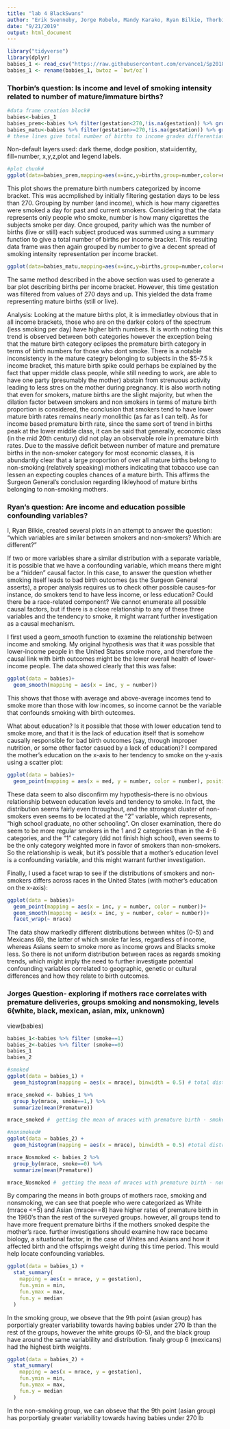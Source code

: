 ```yaml
---
title: "lab 4 BlackSwans"
author: "Erik Svenneby, Jorge Robelo, Mandy Karako, Ryan Bilkie, Thorbin Atwell"
date: "9/21/2019"
output: html_document
---
```


```r
library("tidyverse")
library(dplyr)
babies_1 <- read_csv("https://raw.githubusercontent.com/ervance1/Sp2018-Data-Science-repo/master/babies2a.dat")
babies_1 <- rename(babies_1, bwtoz = `bwt/oz`)
```
### Thorbin's question: Is income and level of smoking intensity related to number of mature/immature births? 

```R
#data frame creation block#
babies<-babies_1
babies_prem<-babies %>% filter(gestation<270,!is.na(gestation)) %>% group_by(inc,number) %>% summarize(births=sum(parity)) %>% group_by(number)
babies_matu<-babies %>% filter(gestation>=270,!is.na(gestation)) %>% group_by(inc,number) %>% summarize(births=sum(parity)) %>% group_by(number)
# these lines give total number of births to income grades differentiating between premature and mature births and level of smoking # 

```
Non-default layers used: dark theme, dodge position, stat=identity, fill=number, x,y,z,plot and legend labels.
```R
#plot chunk# 
ggplot(data=babies_prem,mapping=aes(x=inc,y=births,group=number,color=number,fill=number))+geom_bar(stat="identity",position="dodge")+theme_dark()+ggtitle("Premature births grouped by income bracket")+xlab("Income bracket")+ylab("number of births")+labs(fill="smoking intensity spectrum")
```

  This plot shows the premature birth numbers categorized by income bracket. This was accmplished by initially filtering gestation days to be less than 270. Grouping by number (and income), which is how many cigarettes were smoked a day for past and current smokers. Considering that the data represents only people who smoke, number is how many cigarettes the subjects smoke per day. Once grouped, parity which was the number of births (live or still) each subject produced was summed using a summary function to give a total number of births per income bracket. This resulting data frame was then again grouped by number to give a decent spread of smoking intensity representation per income bracket. 
```r
ggplot(data=babies_matu,mapping=aes(x=inc,y=births,group=number,color=number,fill=number))+geom_bar(stat="identity",position="dodge")+theme_dark()+ggtitle("Mature births grouped by income bracket")+xlab("Income bracket")+ylab("number of births")+labs(fill="smoking intensity spectrum")
```

  The same method described in the above section was used to generate a bar plot describing births per income bracket. However, this time gestation was filtered from values of 270 days and up. This yielded the data frame representing mature births (still or live). 
  
Analysis: Looking at the mature births plot, it is immediatley obvious that in all income brackets, those who are on the darker colors of the spectrum (less smoking per day) have higher birth numbers. It is worth noting that this trend is observed between both categories however the exception being that the mature birth category eclipses the premature birth category in terms of birth numbers for those who dont smoke. There is a notable inconsistency in the mature categry belonging to subjects in the $5-7.5 k income bracket, this mature birth spike could perhaps be explained by the fact that upper middle class people, while still needing to work, are able to have one party (presumably the mother) abstain from strenuous activity leading to less stres on the mother during pregnancy. It is also worth noting that even for smokers, mature births are the slight majority, but when the dilation factor between smokers and non smokers in terms of mature birth proportion is considered, the conclusion that smokers tend to have lower mature birth rates remains nearly monolithic (as far as I can tell). As for income based premature birth rate, since the same sort of trend in births peak at the lower middle class, it can be said that generally, economic class (in the mid 20th century) did not play an observable role in premature birth rates. Due to the massive deficit between number of mature and premature births in the non-smoker category for most economic classes, it is abundantly clear that a large proportion of over all  mature births belong to non-smoking (relatively speaking) mothers indicating that tobacco use can lessen an expecting couples chances of a mature birth. This affirms the Surgeon General's conclusion regarding likleyhood of mature births belonging to non-smoking mothers. 


### Ryan's question: Are income and education possible confounding variables?

I, Ryan Bilkie, created several plots in an attempt to answer the question: "which variables are similar between smokers and non-smokers? Which are different?" 

If two or more variables share a similar distribution with a separate variable, it is possible that we have a confounding variable, which means there might be a "hidden" causal factor. In this case, to answer the question whether smoking itself leads to bad birth outcomes (as the Surgeon General asserts), a proper analysis requires us to check other possible causes--for instance, do smokers tend to have less income, or less education? Could there be a race-related component? We cannot enumerate all possible causal factors, but if there is a close relationship to any of these three variables and the tendency to smoke, it might warrant further investigation as a causal mechanism.

I first used a geom_smooth function to examine the relationship between income and smoking. My original hypothesis was that it was possible that lower-income people in the United States smoke more, and therefore the causal link with birth outcomes might be the lower overall health of lower-income people. The data showed clearly that this was false: 

```r
ggplot(data = babies)+
  geom_smooth(mapping = aes(x = inc, y = number))
```

This shows that those with average and above-average incomes tend to smoke more than those with low incomes, so income cannot be the variable that confounds smoking with birth outcomes.  

What about education? Is it possible that those with lower education tend to smoke more, and that it is the lack of education itself that is somehow causally responsible for bad birth outcomes (say, through improper nutrition, or some other factor casued by a lack of education)? I compared the mother's education on the x-axis to her tendency to smoke on the y-axis using a scatter plot:

```r
ggplot(data = babies)+
  geom_point(mapping = aes(x = med, y = number, color = number), position = "jitter")
```

These data seem to also disconfirm my hypothesis--there is no obvious relationship between education levels and tendency to smoke. In fact, the distribution seems fairly even throughout, and the strongest cluster of non-smokers even seems to be located at the "2" variable, which represents, "high school graduate, no other schooling". On closer examination, there do seem to be more regular smokers in the 1 and 2 categories than in the 4-6 categories, and the "1" category (did not finish high school), even seems to be the only category weighted more in favor of smokers than non-smokers. So the relationship is weak, but it's possible that a mother's education level is a confounding variable, and this might warrant further investigation.

Finally, I used a facet wrap to see if the distributions of smokers and non-smokers differs across races in the United States (with mother's education on the x-axis):

```r
ggplot(data = babies)+
  geom_point(mapping = aes(x = inc, y = number, color = number))+
  geom_smooth(mapping = aes(x = inc, y = number, color = number))+
  facet_wrap(~ mrace)
```

The data show markedly different distributions between whites (0-5) and Mexicans (6), the latter of which smoke far less, regardless of income, whereas Asians seem to smoke more as income grows and Blacks smoke less. So there is not uniform distribution between races as regards smoking trends, which might imply the need to further investigate potential confounding variables correlated to geographic, genetic or cultural differences and how they relate to birth outcomes.


### Jorges Question- exploring if mothers race correlates with premature deliveries, groups smoking and nonsmoking, levels 6(white, black, mexican, asian, mix, unknown)
view(babies)
```r
babies_1<-babies %>% filter (smoke==1)
babies_2<-babies %>% filter (smoke==0)
babies_1
babies_2

```



```r
#smoked
ggplot(data = babies_1) +
  geom_histogram(mapping = aes(x = mrace), binwidth = 0.5) # total distribution of mraces (mother race) that smoked

mrace_smoked <- babies_1 %>%
  group_by(mrace, smoke==1,) %>% 
  summarize(mean(Premature))

mrace_smoked #  getting the mean of mraces with premature birth - smoked 
```

```r
#nonsmoked#
ggplot(data = babies_2) +
  geom_histogram(mapping = aes(x = mrace), binwidth = 0.5) #total distribution of mrace nonsmoke

mrace_Nosmoked <- babies_2 %>%
  group_by(mrace, smoke==0) %>% 
  summarize(mean(Premature))

mrace_Nosmoked #  getting the mean of mraces with premature birth - nonsmoked

```
 By comparing the means in both groups of mothers race, smoking and nonsmoking, we can see that poeple who were categorized as White (mrace <=5)
 and Asian (mrace==8) have higher rates of premature birth in the 1960's than the rest of the surveyed groups. 
 however, all groups tend to have more frequent premature births if the mothers smoked despite the mother's race. 
 further investigations should examine how race became biology, a situational factor, in the case of Whites and Asians and how it affected birth and the offspirngs weight during this time period. This would help locate confounding variables. 

```r
ggplot(data = babies_1) + 
  stat_summary(
    mapping = aes(x = mrace, y = gestation),
    fun.ymin = min,
    fun.ymax = max,
    fun.y = median
  )
```
In the smoking group, we obseve that the 9th point (asian group) has porportialy greater variability towards having babies under 270 lb than the rest of the groups, however the white
groups (0-5), and the black group have around the same variablility and distribution. finaly group 6 (mexicans) had the highest birth weights.
```r
ggplot(data = babies_2) + 
  stat_summary(
    mapping = aes(x = mrace, y = gestation),
    fun.ymin = min,
    fun.ymax = max,
    fun.y = median
  )
```
In the non-smoking group, we can obseve that the 9th point (asian group) has porportialy greater variability towards having babies under 270 lb 

